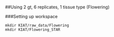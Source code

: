 ##Using 2 gt, 6 replicates, 1 tissue type (Flowering)

###Setting up workspace
```
mkdir KIAT/raw_data/Flowering
mkdir KIAT/Flowering_STAR
```

